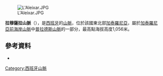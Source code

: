 [[Image:L'Aleixar.JPG|right]]

{{Coord|41|15|28.73|N|1|3|20.80|E|display=title}}

'''拉穆薩拉山脈'''（{{lang-ca|Serra de la Mussara}}），是[[西班牙|西班牙]]的[[山脈|山脈]]，位於該國東北部[[加泰羅尼亞|加泰羅尼亞]]，屬於[[加泰羅尼亞前海岸山脈|加泰羅尼亞前海岸山脈]]中[[普拉德斯山脈|普拉德斯山脈]]的一部分，最高點海拔高度1,056米。

==參考資料==
*{{cite web|url=http://www.icc.cat/vissir2/|title=Mapa Topogràfic de Catalunya|publisher=Institut Cartogràfic de Catalunya|accessdate=May 22, 2010|archive-date=2010-06-19|archive-url=https://web.archive.org/web/20100619060903/http://www.icc.cat/vissir2/|dead-url=no}}

{{Spain-geo-stub}}
[[Category:西班牙山脈|Category:西班牙山脈]]